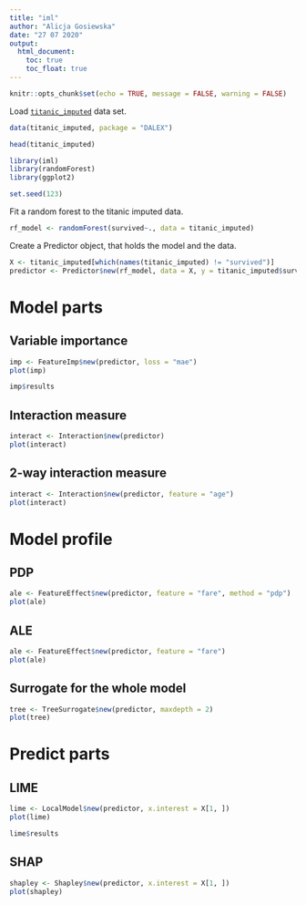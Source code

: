 ```yaml
---
title: "iml"
author: "Alicja Gosiewska"
date: "27 07 2020"
output:
  html_document:
    toc: true
    toc_float: true
---
```



```r
knitr::opts_chunk$set(echo = TRUE, message = FALSE, warning = FALSE)
```



Load [`titanic_imputed`](https://modeloriented.github.io/DALEX/reference/titanic.html) data set.

```r
data(titanic_imputed, package = "DALEX")

head(titanic_imputed)
```


```r
library(iml)
library(randomForest)
library(ggplot2)

set.seed(123)
```

Fit a random forest to the titanic imputed data.

```r
rf_model <- randomForest(survived~., data = titanic_imputed)
```

Create a Predictor object, that holds the model and the data.

```r
X <- titanic_imputed[which(names(titanic_imputed) != "survived")]
predictor <- Predictor$new(rf_model, data = X, y = titanic_imputed$survived)
```

# Model parts

## Variable importance

```r
imp <- FeatureImp$new(predictor, loss = "mae")
plot(imp)
```

```r
imp$results
```

## Interaction measure


```r
interact <- Interaction$new(predictor)
plot(interact)
```


## 2-way interaction measure

```r
interact <- Interaction$new(predictor, feature = "age")
plot(interact)
```


# Model profile

## PDP

```r
ale <- FeatureEffect$new(predictor, feature = "fare", method = "pdp")
plot(ale)
```

## ALE

```r
ale <- FeatureEffect$new(predictor, feature = "fare")
plot(ale)
```


## Surrogate for the whole model

```r
tree <- TreeSurrogate$new(predictor, maxdepth = 2)
plot(tree)
```



# Predict parts

## LIME


```r
lime <- LocalModel$new(predictor, x.interest = X[1, ])
plot(lime)
```


```r
lime$results
```


## SHAP


```r
shapley <- Shapley$new(predictor, x.interest = X[1, ])
plot(shapley)
```


